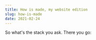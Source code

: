 ---
title: How is made, my website edition
slug: how-is-made
date: 2021-02-24
---

So what's the stack you ask. There you go:
